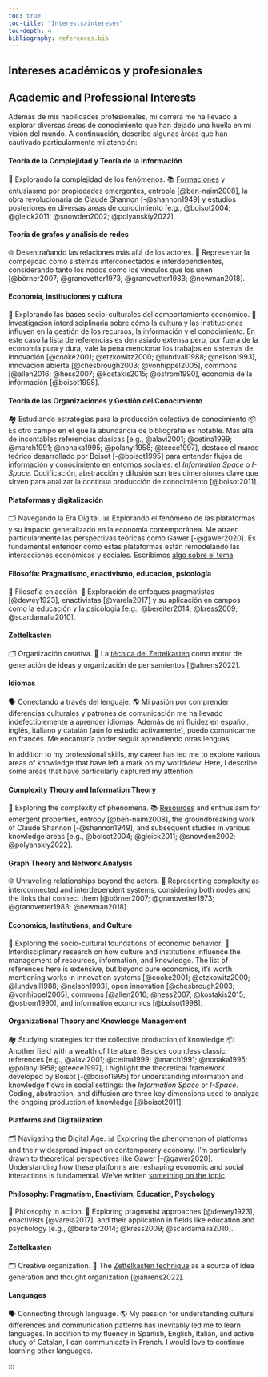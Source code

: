 ```yaml
---
toc: true
toc-title: "Interests/intereses"
toc-depth: 4
bibliography: references.bib
---
```

::: {.content-visible when-profile="es"}
# Intereses académicos y profesionales
:::
::: {.content-visible when-profile="en"}
# Academic and Professional Interests
:::

::: {.content-visible when-profile="es"}
::: justified
Además de mis habilidades profesionales, mi carrera me ha llevado a explorar diversas áreas de conocimiento que han dejado una huella en mi visión del mundo. A continuación, describo algunas áreas que han cautivado particularmente mi atención:
:::

#### Teoría de la Complejidad y Teoría de la Información

::: justified
🧩 Explorando la complejidad de los fenómenos. 📚 [Formaciones](https://www.youtube.com/@redcompleja4990) y entusiasmo por propiedades emergentes, entropía [@ben-naim2008], la obra revolucionaria de Claude Shannon [-@shannon1949] y estudios posteriores en diversas áreas de conocimiento [e.g., @boisot2004; @gleick2011; @snowden2002; @polyanskiy2022].
:::

#### Teoría de grafos y análisis de redes

::: justified
🌐 Desentrañando las relaciones más allá de los actores. 🔗 Representar la compejidad como sistemas interconectados e interdependientes, considerando tanto los nodos como los vínculos que los unen [@börner2007; @granovetter1973; @granovetter1983; @newman2018].
:::

#### Economía, instituciones y cultura

::: justified
💼 Explorando las bases socio-culturales del comportamiento económico. 📖 Investigación interdisciplinaria sobre cómo la cultura y las instituciones influyen en la gestión de los recursos, la información y el conocimiento. En este caso la lista de referencias es demasiado extensa pero, por fuera de la economía pura y dura, vale la pena mencionar los trabajos en sistemas de innovación [@cooke2001; @etzkowitz2000; @lundvall1988; @nelson1993], innovación abierta [@chesbrough2003; @vonhippel2005], commons [@allen2016; @hess2007; @kostakis2015; @ostrom1990], economía de la información [@boisot1998].
:::

#### Teoría de las Organizaciones y Gestión del Conocimiento

::: justified
🏘️ Estudiando estrategias para la producción colectiva de conocimiento 📦 Es otro campo en el que la abundancia de bibliografía es notable. Más allá de incontables referencias clásicas [e.g., @alavi2001; @cetina1999; @march1991; @nonaka1995; @polanyi1958; @teece1997], destaco el marco teórico desarrollado por Boisot [-@boisot1995] para entender flujos de información y conocimiento en entornos sociales: el *Information Space* o *I-Space*. Codificación, abstracción y difusión son tres dimensiones clave que sirven para analizar la continua producción de conocimiento [@boisot2011].
:::

#### Plataformas y digitalización

::: justified
🗂️ Navegando la Era Digital. 📊 Explorando el fenómeno de las plataformas y su impacto generalizado en la economía contemporánea. Me atraen particularmente las perspectivas teóricas como Gawer [-@gawer2020]. Es fundamental entender cómo estas plataformas están remodelando las interacciones económicas y sociales. Escribimos [algo sobre el tema](https://comein.uoc.edu/divulgacio/oikonomics/_recursos/documents/14/canals-hulskamp_Oikonomics14_esp.pdf).
:::

#### Filosofía: Pragmatismo, enactivismo, educación, psicología

::: justified
🧠 Filosofía en acción. 📜 Exploración de enfoques pragmatistas [@dewey1923], enactivistas [@varela2017] y su aplicación en campos como la educación y la psicología [e.g., @bereiter2014; @kress2009; @scardamalia2010].
:::

#### Zettelkasten

::: justified
🗂️ Organización creativa. 🤯 La [técnica del Zettelkasten](https://docs.zettlr.com/en/advanced/zkn-method/) como motor de generación de ideas y organización de pensamientos [@ahrens2022].
:::

#### Idiomas

::: justified
🗣️ Conectando a través del lenguaje. 🌎 Mi pasión por comprender diferencias culturales y patrones de comunicación me ha llevado indefectiblemente a aprender idiomas. Además de mi fluidez en español, inglés, italiano y catalán (aún lo estudio activamente), puedo comunicarme en francés. Me encantaría poder seguir aprendiendo otras lenguas.
:::
:::

<!-- English -->

::: {.content-visible when-profile="en"}
::: justified
In addition to my professional skills, my career has led me to explore various areas of knowledge that have left a mark on my worldview. Here, I describe some areas that have particularly captured my attention:
:::
#### Complexity Theory and Information Theory
::: justified
🧩 Exploring the complexity of phenomena. 📚 [Resources](https://www.youtube.com/@redcompleja4990) and enthusiasm for emergent properties, entropy [@ben-naim2008], the groundbreaking work of Claude Shannon [-@shannon1949], and subsequent studies in various knowledge areas [e.g., @boisot2004; @gleick2011; @snowden2002; @polyanskiy2022].
:::
#### Graph Theory and Network Analysis
::: justified
🌐 Unraveling relationships beyond the actors. 🔗 Representing complexity as interconnected and interdependent systems, considering both nodes and the links that connect them [@börner2007; @granovetter1973; @granovetter1983; @newman2018].
:::
#### Economics, Institutions, and Culture
::: justified
💼 Exploring the socio-cultural foundations of economic behavior. 📖 Interdisciplinary research on how culture and institutions influence the management of resources, information, and knowledge. The list of references here is extensive, but beyond pure economics, it's worth mentioning works in innovation systems [@cooke2001; @etzkowitz2000; @lundvall1988; @nelson1993], open innovation [@chesbrough2003; @vonhippel2005], commons [@allen2016; @hess2007; @kostakis2015; @ostrom1990], and information economics [@boisot1998].
:::
#### Organizational Theory and Knowledge Management
::: justified
🏘️ Studying strategies for the collective production of knowledge 📦 Another field with a wealth of literature. Besides countless classic references [e.g., @alavi2001; @cetina1999; @march1991; @nonaka1995; @polanyi1958; @teece1997], I highlight the theoretical framework developed by Boisot [-@boisot1995] for understanding information and knowledge flows in social settings: the *Information Space* or *I-Space*. Coding, abstraction, and diffusion are three key dimensions used to analyze the ongoing production of knowledge [@boisot2011].
:::
#### Platforms and Digitalization
::: justified
🗂️ Navigating the Digital Age. 📊 Exploring the phenomenon of platforms and their widespread impact on contemporary economy. I'm particularly drawn to theoretical perspectives like Gawer [-@gawer2020]. Understanding how these platforms are reshaping economic and social interactions is fundamental. We've written [something on the topic](https://comein.uoc.edu/divulgacio/oikonomics/_recursos/documents/14/canals-hulskamp_Oikonomics14_esp.pdf).
:::
#### Philosophy: Pragmatism, Enactivism, Education, Psychology
::: justified
🧠 Philosophy in action. 📜 Exploring pragmatist approaches [@dewey1923], enactivists [@varela2017], and their application in fields like education and psychology [e.g., @bereiter2014; @kress2009; @scardamalia2010].
:::
#### Zettelkasten
::: justified
🗂️ Creative organization. 🤯 The [Zettelkasten technique](https://docs.zettlr.com/en/advanced/zkn-method/) as a source of idea generation and thought organization [@ahrens2022].
:::
#### Languages
::: justified
🗣️ Connecting through language. 🌎 My passion for understanding cultural differences and communication patterns has inevitably led me to learn languages. In addition to my fluency in Spanish, English, Italian, and active study of Catalan, I can communicate in French. I would love to continue learning other languages.
:::
:::
:::

